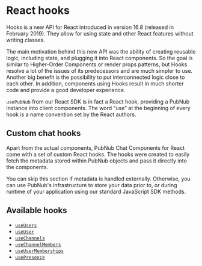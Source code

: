 
<Meta title="Custom Hooks/About" />

# React hooks

Hooks is a new API for React introduced in version 16.8 (released in February 2019). They allow for
using state and other React features without writing classes.

The main motivation behind this new API was the ability of creating reusable logic, including state,
and plugging it into React components. So the goal is similar to Higher-Order Components or render
props patterns, but Hooks resolve a lot of the issues of its predecessors and are much simpler to
use. Another big benefit is the possibility to put interconnected logic close to each other. In
addition, components using Hooks result in much shorter code and provide a good developer
experience.

`usePubNub` from our React SDK is in fact a React hook, providing a PubNub instance into client
components. The word “use” at the beginning of every hook is a name convention set by the React
authors.

## Custom chat hooks

Apart from the actual components, PubNub Chat Components for React come with a set of custom React
hooks. The hooks were created to easily fetch the metadata stored within PubNub objects and pass it
directly into the components.

You can skip this section if metadata is handled externally. Otherwise, you can use PubNub's
infrastructure to store your data prior to, or during runtime of your application using our standard
JavaScript SDK methods.

## Available hooks

- [`useUsers`](?path=/docs/custom-hooks-useusers--page)
- [`useUser`](?path=/docs/custom-hooks-useuser--page)
- [`useChannels`](?path=/docs/custom-hooks-usechannels--page)
- [`useChannelMembers`](?path=/docs/custom-hooks-usechannelmembers--page)
- [`useUserMemberships`](?path=/docs/custom-hooks-useusermemberships--page)
- [`usePresence`](?path=/docs/custom-hooks-usepresence--page)
